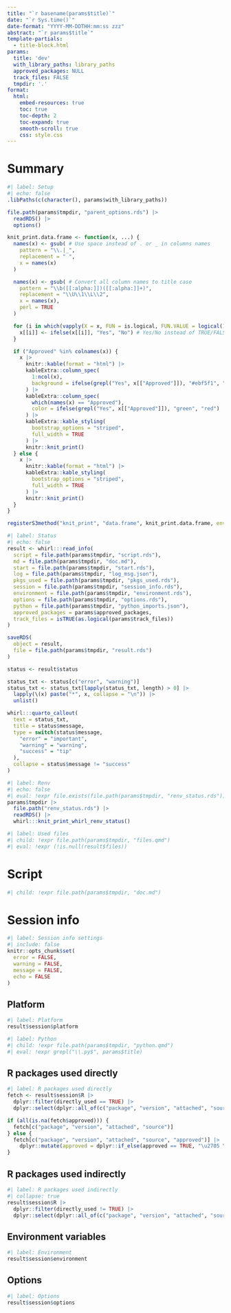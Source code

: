 ```yaml
---
title: "`r basename(params$title)`"
date: "`r Sys.time()`"
date-format: "YYYY-MM-DDTHH:mm:ss zzz"
abstract: "`r params$title`"
template-partials:
  - title-block.html
params:
  title: 'dev'
  with_library_paths: library_paths
  approved_packages: NULL
  track_files: FALSE
  tmpdir: '.'
format:
  html:
    embed-resources: true
    toc: true
    toc-depth: 2
    toc-expand: true
    smooth-scroll: true
    css: style.css
---
```


# Summary


```r
#| label: Setup
#| echo: false
.libPaths(c(character(), params$with_library_paths))

file.path(params$tmpdir, "parent_options.rds") |>
  readRDS() |>
  options()

knit_print.data.frame <- function(x, ...) {
  names(x) <- gsub( # Use space instead of . or _ in columns names
    pattern = "\\.|_",
    replacement = " ",
    x = names(x)
  )

  names(x) <- gsub( # Convert all column names to title case
    pattern = "\\b([[:alpha:]])([[:alpha:]]+)",
    replacement = "\\U\\1\\L\\2",
    x = names(x),
    perl = TRUE
  )

  for (i in which(vapply(X = x, FUN = is.logical, FUN.VALUE = logical(1)))) {
    x[[i]] <- ifelse(x[[i]], "Yes", "No") # Yes/No instead of TRUE/FALSE
  }

  if ("Approved" %in% colnames(x)) {
    x |>
      knitr::kable(format = "html") |>
      kableExtra::column_spec(
        1:ncol(x),
        background = ifelse(grepl("Yes", x[["Approved"]]), "#ebf5f1", "#fceeef")
      ) |>
      kableExtra::column_spec(
        which(names(x) == "Approved"),
        color = ifelse(grepl("Yes", x[["Approved"]]), "green", "red")
      ) |>
      kableExtra::kable_styling(
        bootstrap_options = "striped",
        full_width = TRUE
      ) |>
      knitr::knit_print()
  } else {
    x |>
      knitr::kable(format = "html") |>
      kableExtra::kable_styling(
        bootstrap_options = "striped",
        full_width = TRUE
      ) |>
      knitr::knit_print()
  }
}

registerS3method("knit_print", "data.frame", knit_print.data.frame, envir = asNamespace("knitr"))
```

```r
#| label: Status
#| echo: false
result <- whirl:::read_info(
  script = file.path(params$tmpdir, "script.rds"),
  md = file.path(params$tmpdir, "doc.md"),
  start = file.path(params$tmpdir, "start.rds"),
  log = file.path(params$tmpdir, "log_msg.json"),
  pkgs_used = file.path(params$tmpdir, "pkgs_used.rds"),
  session = file.path(params$tmpdir, "session_info.rds"),
  environment = file.path(params$tmpdir, "environment.rds"),
  options = file.path(params$tmpdir, "options.rds"),
  python = file.path(params$tmpdir, "python_imports.json"),
  approved_packages = params$approved_packages,
  track_files = isTRUE(as.logical(params$track_files))
)

saveRDS(
  object = result,
  file = file.path(params$tmpdir, "result.rds")
)

status <- result$status

status_txt <- status[c("error", "warning")]
status_txt <- status_txt[lapply(status_txt, length) > 0] |>
  lapply(\(x) paste("*", x, collapse = "\n")) |>
  unlist()

whirl:::quarto_callout(
  text = status_txt,
  title = status$message,
  type = switch(status$message,
    "error" = "important",
    "warning" = "warning",
    "success" = "tip"
  ),
  collapse = status$message != "success"
)
```

```r
#| label: Renv
#| echo: false
#| eval: !expr file.exists(file.path(params$tmpdir, "renv_status.rds"))
params$tmpdir |>
  file.path("renv_status.rds") |>
  readRDS() |>
  whirl:::knit_print_whirl_renv_status()
```

```r
#| label: Used files
#| child: !expr file.path(params$tmpdir, "files.qmd")
#| eval: !expr (!is.null(result$files))
```

# Script
::: {.script-container}
```r
#| child: !expr file.path(params$tmpdir, "doc.md")
```
::: 
# Session info

```r
#| label: Session info settings
#| include: false
knitr::opts_chunk$set(
  error = FALSE,
  warning = FALSE,
  message = FALSE,
  echo = FALSE
)
```


:::{.callout-note collapse=false appearance="minimal"}
## Platform

```r
#| label: Platform
result$session$platform
```
:::


```r
#| label: Python
#| child: !expr file.path(params$tmpdir, "python.qmd")
#| eval: !expr grepl("\\.py$", params$title)
```

:::{.callout-note collapse=false appearance="minimal"}
## R packages used directly

```r
#| label: R packages used directly
fetch <- result$session$R |>
  dplyr::filter(directly_used == TRUE) |>
  dplyr::select(dplyr::all_of(c("package", "version", "attached", "source", "approved")))

if (all(is.na(fetch$approved))) {
  fetch[c("package", "version", "attached", "source")]
} else {
  fetch[c("package", "version", "attached", "source", "approved")] |>
    dplyr::mutate(approved = dplyr::if_else(approved == TRUE, "\u2705 Yes", "\u274C No"))
}

```
:::

:::{.callout-note collapse=true appearance="minimal"}
## R packages used indirectly


```r
#| label: R packages used indirectly
#| collapse: true
result$session$R |>
  dplyr::filter(directly_used != TRUE) |>
  dplyr::select(dplyr::all_of(c("package", "version", "attached", "source")))
```
:::

:::{.callout-note collapse=true appearance="minimal"}
## Environment variables

```r
#| label: Environment
result$session$environment
```
:::

:::{.callout-note collapse=true appearance="minimal"}
## Options

```r
#| label: Options
result$session$options
```
:::
